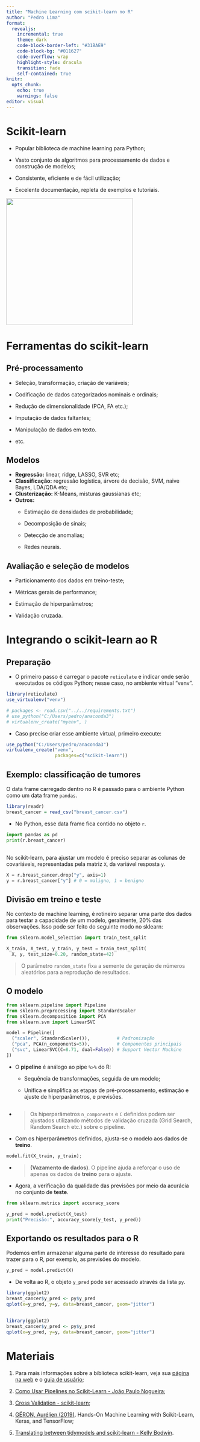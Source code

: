 ```yaml
---
title: "Machine Learning com scikit-learn no R"
author: "Pedro Lima"
format:
  revealjs:
    incremental: true 
    theme: dark
    code-block-border-left: "#31BAE9"
    code-block-bg: "#011627"
    code-overflow: wrap
    highlight-style: dracula
    transition: fade
    self-contained: true
knitr:
  opts_chunk:
    echo: true
    warnings: false
editor: visual
---
```


<!-- https://quarto.org/docs/presentations/revealjs/ -->

<!-- https://github.com/rstudio/revealjs -->

<!-- https://quarto.org/docs/presentations/ -->

<!-- https://beatrizmilz.github.io/python-brasil-2021-reticulate -->

# Scikit-learn

-   Popular biblioteca de machine learning para Python;

-   Vasto conjunto de algoritmos para processamento de dados e construção de modelos;

-   Consistente, eficiente e de fácil utilização;

-   Excelente documentação, repleta de exemplos e tutoriais.

![](https://upload.wikimedia.org/wikipedia/commons/thumb/0/05/Scikit_learn_logo_small.svg/1200px-Scikit_learn_logo_small.svg.png){fig-align="center" width="336"}

# Ferramentas do scikit-learn

## Pré-processamento

-   Seleção, transformação, criação de variáveis;

-   Codificação de dados categorizados nominais e ordinais;

-   Redução de dimensionalidade (PCA, FA etc.);

-   Imputação de dados faltantes;

-   Manipulação de dados em texto.

-   etc.

## Modelos

-   **Regressão:** linear, ridge, LASSO, SVR etc;
-   **Classificação:** regressão logística, árvore de decisão, SVM, naive Bayes, LDA/QDA etc;
-   **Clusterização:** K-Means, misturas gaussianas etc;
-   **Outros:**
    -   Estimação de densidades de probabilidade;

    -   Decomposição de sinais;

    -   Detecção de anomalias;

    -   Redes neurais.

## Avaliação e seleção de modelos

-   Particionamento dos dados em treino-teste;

-   Métricas gerais de performance;

-   Estimação de hiperparâmetros;

-   Validação cruzada.

# Integrando o scikit-learn ao R

## Preparação

-   O primeiro passo é carregar o pacote `reticulate` e indicar onde serão executados os códigos Python; nesse caso, no ambiente virtual "venv".

::: fragment
```r
library(reticulate)
use_virtualenv("venv")
```
:::

::: fragment
```r
# packages <- read.csv("../../requirements.txt")
# use_python("C:/Users/pedro/anaconda3")
# virtualenv_create("myenv", )
```
:::

<!-- O Anaconda é uma distribuição Python que permite manter múltiplas versões do interpretador, cada uma com seus próprios pacotes. Seu ambiente base vem por padrão com diversos pacotes para data science, incluindo o scikit-learn. -->

-   Caso precise criar esse ambiente virtual, primeiro execute:

::: fragment
```r
use_python("C:/Users/pedro/anaconda3")
virtualenv_create("venv",
                  packages=c("scikit-learn"))
```
:::

## Exemplo: classificação de tumores

<!-- A própria biblioteca scikit carrega alguns conjuntos de dados e métodos de geração de dados simulados para quem quiser treinar ou fazer testes. -->

O data frame carregado dentro no R é passado para o ambiente Python como um data frame `pandas`.

```r
library(readr)
breast_cancer = read_csv("breast_cancer.csv")
```

-   No Python, esse data frame fica contido no objeto `r`.

::: fragment
```python
import pandas as pd
print(r.breast_cancer)
```
:::

## 

No scikit-learn, para ajustar um modelo é preciso separar as colunas de covariáveis, representadas pela matriz `X`, da variável resposta `y`.

::: fragment
```python
X = r.breast_cancer.drop("y", axis=1)
y = r.breast_cancer["y"] # 0 = maligno, 1 = benigno
```
:::

## Divisão em treino e teste

No contexto de machine learning, é rotineiro separar uma parte dos dados para testar a capacidade de um modelo, geralmente, 20% das observações. Isso pode ser feito do seguinte modo no sklearn:

```python
from sklearn.model_selection import train_test_split

X_train, X_test, y_train, y_test = train_test_split(
  X, y, test_size=0.20, random_state=42)
```

> O parâmetro `random_state` fixa a semente de geração de números aleatórios para a reprodução de resultados.

## O modelo

```python
from sklearn.pipeline import Pipeline
from sklearn.preprocessing import StandardScaler
from sklearn.decomposition import PCA
from sklearn.svm import LinearSVC

model = Pipeline([
  ("scaler", StandardScaler()),          # Padronização
  ("pca", PCA(n_components=5)),          # Componentes principais
  ("svc", LinearSVC(C=8.71, dual=False)) # Support Vector Machine
])
```

-   O **pipeline** é análogo ao pipe `%>%` do R:

    -   Sequência de transformações, seguida de um modelo;

    -   Unifica e simplifica as etapas de pré-processamento, estimação e ajuste de hiperparâmetros, e previsões.

## 

-   <div>

    > Os hiperparâmetros `n_components` e `C` definidos podem ser ajustados utilizando métodos de validação cruzada (Grid Search, Random Search etc.) sobre o pipeline.

    </div>

-   Com os hiperparâmetros definidos, ajusta-se o modelo aos dados de **treino**.

::: fragment
```python
model.fit(X_train, y_train);
```
:::

-   <div>

    > **(Vazamento de dados)**. O pipeline ajuda a reforçar o uso de apenas os dados de **treino** para o ajuste.

    </div>

-   Agora, a verificação da qualidade das previsões por meio da acurácia no conjunto de **teste**.

::: fragment
```python
from sklearn.metrics import accuracy_score

y_pred = model.predict(X_test)
print("Precisão:", accuracy_score(y_test, y_pred))
```
:::

## Exportando os resultados para o R

Podemos enfim armazenar alguma parte de interesse do resultado para trazer para o R, por exemplo, as previsões do modelo.

::: fragment
```python
y_pred = model.predict(X)
```
:::

-   De volta ao R, o objeto `y_pred` pode ser acessado através da lista `py`.

::: fragment
```r
library(ggplot2)
breast_cancer$y_pred <- py$y_pred
qplot(x=y_pred, y=y, data=breast_cancer, geom="jitter")
```
:::

## 

```r
library(ggplot2)
breast_cancer$y_pred <- py$y_pred
qplot(x=y_pred, y=y, data=breast_cancer, geom="jitter")
```

# Materiais

1.  Para mais informações sobre a biblioteca scikit-learn, veja sua [página na web](https://scikit-learn.org/stable/getting_started.html) e o [guia de usuário](https://scikit-learn.org/stable/user_guide.html);

2.  [Como Usar Pipelines no Scikit-Learn - João Paulo Nogueira](https://medium.com/data-hackers/como-usar-pipelines-no-scikit-learn-1398a4cc6ae9);

3.  [Cross Validation - scikit-learn](https://scikit-learn.org/stable/modules/cross_validation.html);

4.  [GÉRON, Aurélien (2019)](https://www.oreilly.com/library/view/hands-on-machine-learning/9781492032632/). Hands-On Machine Learning with Scikit-Learn, Keras, and TensorFlow;

5.  [Translating between tidymodels and scikit-learn - Kelly Bodwin](https://www.kelly-bodwin.com/talks/rsconf22/).
